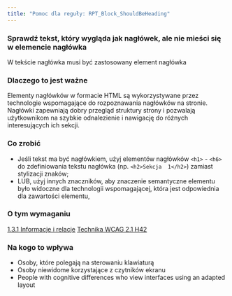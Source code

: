 ```yaml
---
title: "Pomoc dla reguły: RPT_Block_ShouldBeHeading"
---
```


<div className="toolHelp">
<Row>
<Column colLg={16} colMd={8} colSm={4} className="toolHead">

### Sprawdź tekst, który wygląda jak nagłówek, ale nie mieści się w elemencie nagłówka

<div id="locLevel"></div>

W tekście nagłówka musi być zastosowany element nagłówka

</Column>
</Row>
<Row>
<Column colLg={11} colMd={5} colSm={4} className="toolMain">

### Dlaczego to jest ważne

Elementy nagłówków w formacie HTML są wykorzystywane przez technologie wspomagające do rozpoznawania nagłówków na stronie. Nagłówki zapewniają dobry przegląd struktury strony i pozwalają użytkownikom na szybkie odnalezienie i nawigację do różnych interesujących ich sekcji.

<div id="locSnippet"></div>

### Co zrobić

 * Jeśli tekst ma być nagłówkiem, użyj elementów nagłówków  `<h1>` - `<h6>` do zdefiniowania tekstu nagłówka (np. `<h2>Sekcja  1</h2>`) zamiast stylizacji znaków;
 * LUB, użyj innych znaczników, aby znaczenie semantyczne elementu było widoczne dla technologii wspomagającej, która jest odpowiednia dla zawartości elementu,


</Column>
<Column colLg={5} colMd={3} colSm={4} className="toolLeft">

### O tym wymaganiu

[1.3.1 Informacje i relacje](https://www.ibm.com/able/guidelines/ci162/info_and_relationships.html)
[Technika WCAG 2.1 H42](https://www.w3.org/WAI/WCAG21/Techniques/html/H42)

### Na kogo to wpływa

* Osoby, które polegają na sterowaniu klawiaturą
* Osoby niewidome korzystające z czytników ekranu
* People with cognitive differences who view interfaces using an adapted layout

</Column>
</Row>
</div>

